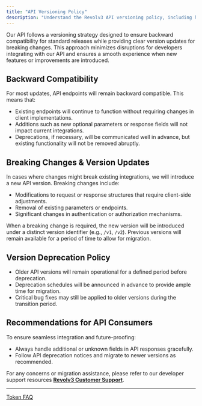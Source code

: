 ---
title: "API Versioning Policy"
description: "Understand the Revolv3 API versioning policy, including how we handle updates, deprecations, and breaking changes to ensure integration stability."
---

Our API follows a versioning strategy designed to ensure backward compatibility for standard releases while providing clear version updates for breaking changes. This approach minimizes disruptions for developers integrating with our API and ensures a smooth experience when new features or improvements are introduced.## Backward Compatibility
For most updates, API endpoints will remain backward compatible. This means that:

* Existing endpoints will continue to function without requiring changes in client implementations.
* Additions such as new optional parameters or response fields will not impact current integrations.
* Deprecations, if necessary, will be communicated well in advance, but existing functionality will not be removed abruptly.## Breaking Changes & Version Updates
In cases where changes might break existing integrations, we will introduce a new API version. Breaking changes include:

* Modifications to request or response structures that require client-side adjustments.
* Removal of existing parameters or endpoints.
* Significant changes in authentication or authorization mechanisms.

When a breaking change is required, the new version will be introduced under a distinct version identifier (e.g., `/v1`, `/v2`). Previous versions will remain available for a period of time to allow for migration.## Version Deprecation Policy
* Older API versions will remain operational for a defined period before deprecation.
* Deprecation schedules will be announced in advance to provide ample time for migration.
* Critical bug fixes may still be applied to older versions during the transition period.## Recommendations for API Consumers
To ensure seamless integration and future-proofing:

* Always handle additional or unknown fields in API responses gracefully.
* Follow API deprecation notices and migrate to newer versions as recommended.

For any concerns or migration assistance, please refer to our developer support resources **[Revolv3 Customer Support](https://revolv3.atlassian.net/servicedesk/customer/portal/)**.

***

[Token FAQ](/docs/token-faq)

